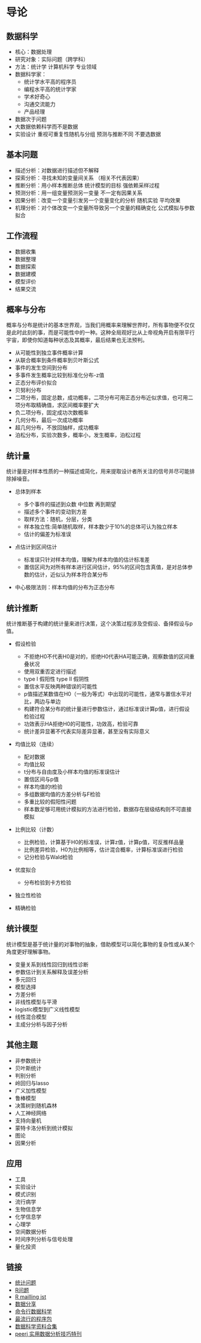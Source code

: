 # 导论

## 数据科学

- 核心：数据处理
- 研究对象：实际问题（跨学科）
- 方法：统计学 计算机科学 专业领域
- 数据科学家：
    - 统计学水平高的程序员
    - 编程水平高的统计学家
    - 学术好奇心
    - 沟通交流能力
    - 产品经理
- 数据次于问题
- 大数据依赖科学而不是数据
- 实验设计 重视可重复性随机与分组 预测与推断不同 不要选数据

## 基本问题
  
- 描述分析：对数据进行描述但不解释
- 探索分析：寻找未知的变量间关系 （相关不代表因果）
- 推断分析：用小样本推断总体 统计模型的目标 强依赖采样过程
- 预测分析：用一组变量预测另一变量 不一定有因果关系
- 因果分析：改变一个变量引发另一个变量变化的分析 随机实验 平均效果
- 机理分析：对个体改变一个变量所导致另一个变量的精确变化 公式模拟与参数拟合

## 工作流程
  
- 数据收集
- 数据整理
- 数据探索
- 数据建模
- 模型评价
- 结果交流

## 概率与分布

概率与分布是统计的基本世界观，当我们用概率来理解世界时，所有事物便不仅仅是此时此刻的事，而是可能性中的一种。这种全局观好比从上帝视角开启有限平行宇宙，即使你知道每种状态及其概率，最后结果也无法预判。

- 从可能性到独立事件概率计算
- 从联合概率到条件概率到贝叶斯公式
- 事件的发生空间到分布
- 多事件发生概率比较到标准化分布-z值
- 正态分布评价拟合
- 贝努利分布
- 二项分布，固定总数，成功概率，二项分布可用正态分布近似求值，也可用二项分布取精确值，求区间概率要扩大
- 负二项分布，固定成功次数概率
- 几何分布，最后一次成功概率
- 超几何分布，不放回抽样，成功概率
- 泊松分布，实验次数多，概率小，发生概率，泊松过程

## 统计量

统计量是对样本性质的一种描述或简化，用来提取设计者所关注的信号并尽可能排除掉噪音。

- 总体到样本

    - 多个事件的描述到众数 中位数 再到期望
    - 描述多个事件的变动到方差
    - 取样方法：随机，分层，分类
    - 样本独立性:简单随机取样，样本数少于10%的总体可认为独立样本
    - 估计的偏差为标准误

- 点估计到区间估计

    - 标准误只针对样本均值，理解为样本均值的估计标准差
    - 置信区间为对所有样本进行区间估计，95%的区间包含真值，是对总体参数的估计，近似认为样本符合某分布

- 中心极限法则：样本均值的分布为正态分布

## 统计推断{#si}

统计推断基于构建的统计量来进行决策，这个决策过程涉及空假设、备择假设与p值。

- 假设检验

    - 不拒绝H0不代表H0是对的，拒绝H0代表HA可能正确，观察数值的区间重叠状况
    - 使用双重否定进行描述
    - type I 假阳性 type II 假阴性
    - 置信水平反映两种错误的可能性
    - p值描述某数值在H0（一般为等式）中出现的可能性，通常与置信水平对比，两边与单边
    - 构建符合某分布的统计量进行参数估计，通过标准误计算p值，进行假设检验过程
    - 功效表示HA拒绝H0的可能性，功效高，检验可靠
    - 统计差异显著不代表实际差异显著，甚至没有实际意义

- 均值比较（连续）

    - 配对数据
    - 均值比较
    - t分布与自由度及小样本均值的标准误估计
    - 置信区间与p值
    - 样本均值的t检验
    - 多组数据均值的方差分析与F检验
    - 多重比较的假阳性问题
    - 样本数足够可用统计模拟的方法进行检验，数据存在层级结构则不可直接模拟

- 比例比较（计数）

    - 比例检验，计算基于H0的标准误，计算z值，计算p值，可反推样品量
    - 比例差异检验，H0为比例相等，估计混合概率，计算标准误进行检验
    - 记分检验与Wald检验

- 优度拟合

    - 分布检验到卡方检验

- 独立性检验

- 精确检验

## 统计模型{#sm}

统计模型是基于统计量的对事物的抽象，借助模型可以简化事物的复杂性或从某个角度更好理解事物。

- 变量关系到线性回归到线性诊断
- 参数估计到关系解释及误差分析
- 多元回归
- 模型选择
- 方差分析
- 非线性模型与平滑
- logistic模型到广义线性模型
- 线性混合模型
- 主成分分析与因子分析

## 其他主题

- 非参数统计
- 贝叶斯统计
- 判别分析
- 岭回归与lasso
- 广义加性模型
- 鲁棒模型
- 决策树到随机森林
- 人工神经网络
- 支持向量机
- 蒙特卡洛分析到统计模拟
- 图论
- 因果分析

## 应用

- 工具
- 实验设计
- 模式识别
- 流行病学
- 生物信息学
- 化学信息学
- 心理学
- 空间数据分析
- 时间序列分析与信号处理
- 量化投资

## 链接

- [统计问题](https://stats.stackexchange.com/)
- [R问题](http://stackoverflow.com/)
- [R mailling ist](http://www.r-project.org/mail.html)
- [数据分享](http://figshare.com/)
- [命令行数据科学](https://www.datascienceatthecommandline.com)
- [最流行的程序包](https://github.com/kaxap/arl)
- [数据科学资料合集](https://github.com/bulutyazilim/awesome-datascience)
- [peerj 实用数据分析技巧特刊](https://peerj.com/collections/50-practicaldatascistats/)

